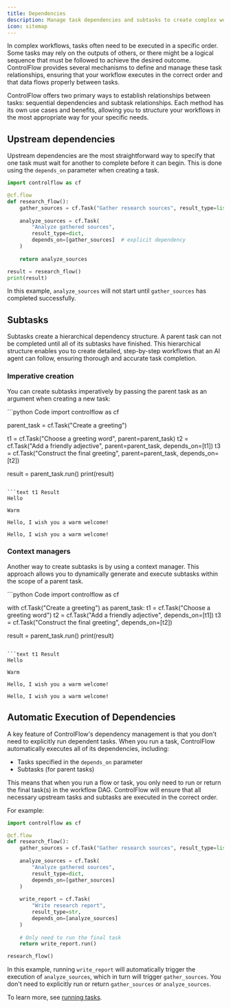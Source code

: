 ```yaml
---
title: Dependencies
description: Manage task dependencies and subtasks to create complex workflows.
icon: sitemap
---
```


In complex workflows, tasks often need to be executed in a specific order. Some tasks may rely on the outputs of others, or there might be a logical sequence that must be followed to achieve the desired outcome. ControlFlow provides several mechanisms to define and manage these task relationships, ensuring that your workflow executes in the correct order and that data flows properly between tasks.

ControlFlow offers two primary ways to establish relationships between tasks: sequential dependencies and subtask relationships. Each method has its own use cases and benefits, allowing you to structure your workflows in the most appropriate way for your specific needs.

## Upstream dependencies

Upstream dependencies are the most straightforward way to specify that one task must wait for another to complete before it can begin. This is done using the `depends_on` parameter when creating a task.

```python
import controlflow as cf

@cf.flow
def research_flow():
    gather_sources = cf.Task("Gather research sources", result_type=list[str])
    
    analyze_sources = cf.Task(
        "Analyze gathered sources",
        result_type=dict,
        depends_on=[gather_sources]  # explicit dependency
    )
    
    return analyze_sources

result = research_flow()
print(result)
```

In this example, `analyze_sources` will not start until `gather_sources` has completed successfully.

## Subtasks

Subtasks create a hierarchical dependency structure. A parent task can not be completed until all of its subtasks have finished. This hierarchical structure enables you to create detailed, step-by-step workflows that an AI agent can follow, ensuring thorough and accurate task completion.

### Imperative creation

You can create subtasks imperatively by passing the parent task as an argument when creating a new task:

<CodeGroup>
```python Code
import controlflow as cf

parent_task = cf.Task("Create a greeting")

t1 = cf.Task("Choose a greeting word", parent=parent_task)
t2 = cf.Task("Add a friendly adjective", parent=parent_task, depends_on=[t1])
t3 = cf.Task("Construct the final greeting", parent=parent_task, depends_on=[t2])

result = parent_task.run()
print(result)
```

```text t1 Result
Hello
```

```text t2 Result
Warm
```

```text t3 Result
Hello, I wish you a warm welcome!
```

```text parent_task Result
Hello, I wish you a warm welcome!
```
</CodeGroup>



### Context managers

Another way to create subtasks is by using a context manager. This approach allows you to dynamically generate and execute subtasks within the scope of a parent task.

<CodeGroup>
```python Code
import controlflow as cf

with cf.Task("Create a greeting") as parent_task:
    t1 = cf.Task("Choose a greeting word")
    t2 = cf.Task("Add a friendly adjective", depends_on=[t1])
    t3 = cf.Task("Construct the final greeting", depends_on=[t2])

result = parent_task.run()
print(result)
```

```text t1 Result
Hello
```

```text t2 Result
Warm
```

```text t3 Result
Hello, I wish you a warm welcome!
```

```text parent_task Result
Hello, I wish you a warm welcome!
```
</CodeGroup>


## Automatic Execution of Dependencies

A key feature of ControlFlow's dependency management is that you don't need to explicitly run dependent tasks. When you run a task, ControlFlow automatically executes all of its dependencies, including:

- Tasks specified in the `depends_on` parameter
- Subtasks (for parent tasks)

This means that when you run a flow or task, you only need to run or return the final task(s) in the workflow DAG. ControlFlow will ensure that all necessary upstream tasks and subtasks are executed in the correct order.

For example:

```python
import controlflow as cf

@cf.flow
def research_flow():
    gather_sources = cf.Task("Gather research sources", result_type=list[str])
    
    analyze_sources = cf.Task(
        "Analyze gathered sources",
        result_type=dict,
        depends_on=[gather_sources]
    )
    
    write_report = cf.Task(
        "Write research report",
        result_type=str,
        depends_on=[analyze_sources]
    )
    
    # Only need to run the final task
    return write_report.run()

research_flow()
```

In this example, running `write_report` will automatically trigger the execution of `analyze_sources`, which in turn will trigger `gather_sources`. You don't need to explicitly run or return `gather_sources` or `analyze_sources`.

To learn more, see [running tasks](/patterns/running-tasks).